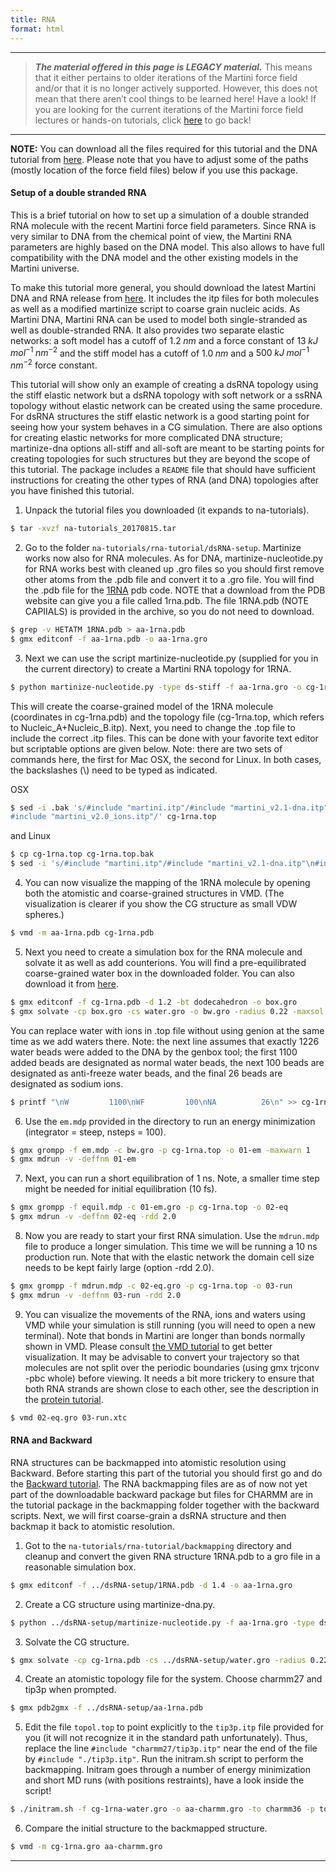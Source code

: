 ```yaml
---
title: RNA
format: html
---
```


***
> **_The material offered in this page is LEGACY material._** This means that it either pertains to older iterations of the Martini force field and/or that it is no longer actively supported. However, this does not mean that there aren't cool things to be learned here! Have a look!
If you are looking for the current iterations of the Martini force field lectures or hands-on tutorials, click [here](../../index.qmd) to go back!

***

**NOTE:** You can download all the files required for this tutorial and the DNA tutorial from [here](https://cgmartini-library.s3.ca-central-1.amazonaws.com/0_Tutorials/legacy_material/martini2/na-tutorials_20170815.tar). Please note that you have to adjust some of the paths (mostly location of the force field files) below if you use this package.
 
#### **Setup of a double stranded RNA**

This is a brief tutorial on how to set up a simulation of a double stranded RNA molecule with the recent Martini force field parameters. Since RNA is very similar to DNA from the chemical point of view, the Martini RNA parameters are highly based on the DNA model. This also allows to have full compatibility with the DNA model and the other existing models in the Martini universe.
 
To make this tutorial more general, you should download the latest Martini DNA and RNA release from [here](https://cgmartini-library.s3.ca-central-1.amazonaws.com/0_Tutorials/legacy_material/martini2/na-tutorials_20170815.tar). It includes the itp files for both molecules as well as a modified martinize script to coarse grain nucleic acids. As Martini DNA, Martini RNA can be used to model both single-stranded as well as double-stranded RNA. It also provides two separate elastic networks: a soft model has a cutoff of $1.2 \;nm$ and a force constant of $13 \;kJ\; mol^{-1} \;nm^{-2}$ and the stiff model has a cutoff of $1.0\; nm$ and a $500\; kJ \;mol^{-1} \;nm^{-2}$ force constant.
 
This tutorial will show only an example of creating a dsRNA topology using the stiff elastic network but a dsRNA topology with soft network or a ssRNA topology without elastic network can be created using the same procedure. For dsRNA structures the stiff elastic network is a good starting point for seeing how your system behaves in a CG simulation. There are also options for creating elastic networks for more complicated DNA structure; martinize-dna options all-stiff and all-soft are meant to be starting points for creating topologies for such structures but they are beyond the scope of this tutorial. The package includes a `README` file that should have sufficient instructions for creating the other types of RNA (and DNA) topologies after you have finished this tutorial.
 
1. Unpack the tutorial files you downloaded (it expands to na-tutorials).

``` bash
$ tar -xvzf na-tutorials_20170815.tar
```
 
2. Go to the folder `na-tutorials/rna-tutorial/dsRNA-setup`. Martinize works now also for RNA molecules. As for DNA, martinize-nucleotide.py for RNA works best with cleaned up .gro files so you should first remove other atoms from the .pdb file and convert it to a .gro file. You will find the .pdb file for the [1RNA](http://www.rcsb.org/pdb/explore.do?structureId=1rna) pdb code. NOTE that a download from the PDB website can give you a file called 1rna.pdb. The file 1RNA.pdb (NOTE CAPIIALS) is provided in the archive, so you do not need to download.
 
``` bash
$ grep -v HETATM 1RNA.pdb > aa-1rna.pdb
$ gmx editconf -f aa-1rna.pdb -o aa-1rna.gro
```
 
3. Next we can use the script martinize-nucleotide.py (supplied for you in the current directory) to create a Martini RNA topology for 1RNA. 
 
``` bash
$ python martinize-nucleotide.py -type ds-stiff -f aa-1rna.gro -o cg-1rna.top -x cg-1rna.pdb
```
 
This will create the coarse-grained model of the 1RNA molecule (coordinates in cg-1rna.pdb) and the topology file (cg-1rna.top, which refers to Nucleic_A+Nucleic_B.itp). Next, you need to change the .top file to include the correct .itp files. This can be done with your favorite text editor but scriptable options are given below. Note: there are two sets of commands here, the first for Mac OSX, the second for Linux. In both cases, the backslashes (\\) need to be typed as indicated.

OSX

``` bash
$ sed -i .bak 's/#include "martini.itp"/#include "martini_v2.1-dna.itp"\
#include "martini_v2.0_ions.itp"/' cg-1rna.top 
```
 
and Linux

``` bash
$ cp cg-1rna.top cg-1rna.top.bak 
$ sed -i 's/#include "martini.itp"/#include "martini_v2.1-dna.itp"\n#include "martini_v2.0_ions.itp"/' cg-1rna.top 
```
 
4. You can now visualize the mapping of the 1RNA molecule by opening both the atomistic and coarse-grained structures in VMD. (The visualization is clearer if you show the CG structure as small VDW spheres.)
 
``` bash
$ vmd -m aa-1rna.pdb cg-1rna.pdb
```
 
5. Next you need to create a simulation box for the RNA molecule and solvate it as well as add counterions. You will find a pre-equilibrated coarse-grained water box in the downloaded folder. You can also download it from [here](https://cgmartini-library.s3.ca-central-1.amazonaws.com/0_Tutorials/legacy_material/martini2/water.gro).
 
``` bash
$ gmx editconf -f cg-1rna.pdb -d 1.2 -bt dodecahedron -o box.gro
$ gmx solvate -cp box.gro -cs water.gro -o bw.gro -radius 0.22 -maxsol 1250
```
 
You can replace water with ions in .top file without using genion at the same time as we add waters there. Note: the next line assumes that exactly 1226 water beads were added to the DNA by the genbox tool; the first 1100 added beads are designated as normal water beads, the next 100 beads are designated as anti-freeze water beads, and the final 26 beads are designated as sodium ions.  

``` bash
$ printf "\nW         1100\nWF         100\nNA          26\n" >> cg-1rna.top
```
 
6. Use the `em.mdp` provided in the directory to run an energy minimization (integrator = steep, nsteps = 100).
 
``` bash
$ gmx grompp -f em.mdp -c bw.gro -p cg-1rna.top -o 01-em -maxwarn 1
$ gmx mdrun -v -deffnm 01-em 
```
 
7. Next, you can run a short equilibration of 1 ns. Note, a smaller time step might be needed for initial equilibration (10 fs). 

``` bash
$ gmx grompp -f equil.mdp -c 01-em.gro -p cg-1rna.top -o 02-eq
$ gmx mdrun -v -deffnm 02-eq -rdd 2.0
```
 
8. Now you are ready to start your first RNA simulation. Use the `mdrun.mdp` file to produce a longer simulation. This time we will be running a 10 ns production run. Note that with the elastic network the domain cell size needs to be kept fairly large (option -rdd 2.0).
 
``` bash
$ gmx grompp -f mdrun.mdp -c 02-eq.gro -p cg-1rna.top -o 03-run
$ gmx mdrun -v -deffnm 03-run -rdd 2.0
```
 
9. You can visualize the movements of the RNA, ions and waters using VMD while your simulation is still running (you will need to open a new terminal). Note that bonds in Martini are longer than bonds normally shown in VMD. Please consult [the VMD tutorial](./visualizing_martini.qmd) to get better visualization.  It may be advisable to convert your trajectory so that molecules are not split over the periodic boundaries (using gmx trjconv -pbc whole) before viewing. It needs a bit more trickery to ensure that both RNA strands are shown close to each other, see the description in the [protein tutorial](./proteins.qmd).
 
``` bash
$ vmd 02-eq.gro 03-run.xtc
```
 
#### **RNA and Backward**
 
RNA structures can be backmapped into atomistic resolution using Backward. Before starting this part of the tutorial you should first go and do the [Backward tutorial](./others.qmd). The RNA backmapping files are as of now not yet part of the downloadable backward package but files for CHARMM are in the tutorial package in the backmapping folder together with the backward scripts. Next, we will first coarse-grain a dsRNA structure and then backmap it back to atomistic resolution.
 
1. Got to the `na-tutorials/rna-tutorial/backmapping` directory and cleanup and convert the given RNA structure 1RNA.pdb to a gro file in a reasonable simulation box.

``` bash
$ gmx editconf -f ../dsRNA-setup/1RNA.pdb -d 1.4 -o aa-1rna.gro
```
 
2. Create a CG structure using martinize-dna.py.

``` bash
$ python ../dsRNA-setup/martinize-nucleotide.py -f aa-1rna.gro -type ds-stiff -p cg-1rna.top -x cg-1rna.pdb
```
 
3. Solvate the CG structure.
 
``` bash
$ gmx solvate -cp cg-1rna.pdb -cs ../dsRNA-setup/water.gro -radius 0.22 -o cg-1rna-water.gro
```
 
4. Create an atomistic topology file for the system. Choose charmm27 and tip3p when prompted.

``` bash
$ gmx pdb2gmx -f ../dsRNA-setup/aa-1rna.pdb
```
 
5. Edit the file `topol.top` to point explicitly to the `tip3p.itp` file provided for you (it will not recognize it in the standard path unfortunately). Thus, replace the line `#include "charmm27/tip3p.itp"` near the end of the file by `#include "./tip3p.itp"`. Run the initram.sh script to perform the backmapping. Initram goes through a number of energy minimization and short MD runs (with positions restraints), have a look inside the script!

``` bash
$ ./initram.sh -f cg-1rna-water.gro -o aa-charmm.gro -to charmm36 -p topol.top
```
 
6. Compare the initial structure to the backmapped structure.

``` bash
$ vmd -m cg-1rna.gro aa-charmm.gro
```

<hr>